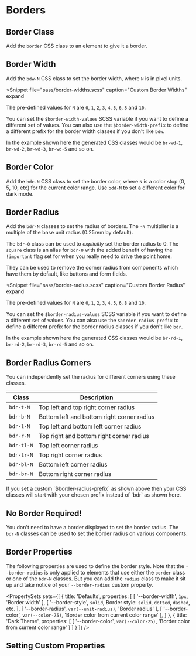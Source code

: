 
# Borders

## Border Class

Add the `border` CSS class to an element to give it a border.

<Snippet
  file="border/border.html"
  caption="Border"
  expand output
/>

## Border Width

Add the `bdw-N` CSS class to set the border width, where `N` is in pixel units.

<Snippet
  file="border/width.html"
  caption="Border Width"
  expand output
/>

<Snippet
  file="sass/border-widths.scss"
  caption="Custom Border Widths"
  expand
>
  The pre-defined values for `N` are `0`, `1`, `2`, `3`, `4`, `5`, `6`, `8`
  and `10`.

  You can set the `$border-width-values` SCSS variable if you want to define a
  different set of values. You can also use the `$border-width-prefix` to
  define a different prefix for the border width classes if you don't like
  `bdw`.

  In the example shown here the generated CSS classes would be `br-wd-1`,
  `br-wd-2`, `br-wd-3`, `br-wd-5` and so on.
</Snippet>

## Border Color

Add the `bdc-N` CSS class to set the border color, where `N` is a color stop
(0, 5, 10, etc) for the current color range.  Use `bdd-N` to set a different
color for dark mode.

<Snippet
  file="border/color.html"
  caption="Border Color"
  expand output
/>

## Border Radius

Add the `bdr-N` classes to set the radius of borders. The `-N` multiplier is
a multiple of the base unit radius (0.25rem by default).

<Snippet
  file="border/radius.html"
  caption="Border Radius"
  expand output
/>

The `bdr-0` class can be used to <i>explicitly</i> set the border radius to 0.
The `square` class is an alias for `bdr-0` with the added benefit of having
the `!important` flag set for when you really need to drive the point home.

They can be used to remove the corner radius from components which have them
by default, like buttons and form fields.

<Snippet
  file="border/square.html"
  caption="Square Corners"
  expand output
/>

<Snippet
  file="sass/border-radius.scss"
  caption="Custom Border Radius"
  expand
>
  The pre-defined values for `N` are `0`, `1`, `2`, `3`, `4`, `5`, `6`, `8`
  and `10`.

  You can set the `$border-radius-values` SCSS variable if you want to define
  a different set of values. You can also use the `$border-radius-prefix` to
  define a different prefix for the border radius classes if you don't like
  `bdr`.

  In the example shown here the generated CSS classes would be `br-rd-1`,
  `br-rd-2`, `br-rd-3`, `br-rd-5` and so on.
</Snippet>

## Border Radius Corners

You can independently set the radius for different corners using these
classes.

<Split>
  <table className="brand celled striped mar-b-8">
    <thead>
      <tr>
        <th>Class</th>
        <th>Description</th>
      </tr>
    </thead>
    <tbody>
      <tr><td><code>bdr-t-N</code></td><td>Top left and top right corner radius</td></tr>
      <tr><td><code>bdr-b-N</code></td><td>Bottom left and bottom right corner radius</td></tr>
      <tr><td><code>bdr-l-N</code></td><td>Top left and bottom left corner radius</td></tr>
      <tr><td><code>bdr-r-N</code></td><td>Top right and bottom right corner radius</td></tr>
      <tr><td><code>bdr-tl-N</code></td><td>Top left corner radius</td></tr>
      <tr><td><code>bdr-tr-N</code></td><td>Top right corner radius</td></tr>
      <tr><td><code>bdr-bl-N</code></td><td>Bottom left corner radius</td></tr>
      <tr><td><code>bdr-br-N</code></td><td>Bottom right corner radius</td></tr>
    </tbody>
  </table>
  <div>
    <Note>
      If you set a custom `$border-radius-prefix` as shown above then your CSS
      classes will start with your chosen prefix instead of `bdr` as shown
      here.
    </Note>
  </div>
</Split>

<Snippet
  file="border/corners.html"
  caption="Border Radius Corners"
  expand output
/>

## No Border Required!

You don't need to have a border displayed to set the border radius. The
`bdr-N` classes can be used to set the border radius on various components.

<Snippet
  file="border/borderless-radius.html"
  caption="Radius Components"
  expand output
/>

## Border Properties

The following properties are used to define the border style. Note that the
`--border-radius` is only applied to elements that use either the `border`
class or one of the `bdr-N` classes.  But you can add the `radius` class to
make it sit up and take notice of your `--border-radius` custom property.

<PropertySets
  sets={[
    {
      title: 'Defaults',
      properties: [
        [ '--border-width',
          <code key="1px">1px</code>,
          'Border width'
        ],
        [ '--border-style',
          <code key="solid">solid</code>,
          <span key="desc">Border style: <code>solid</code>, <code>dotted</code>, <code>dashed</code>, etc.</span>
        ],
        [ '--border-radius',
          <code key="radius">var(--unit-radius)</code>,
          'Border radius'
        ],
        [ '--border-color',
          <code key="color">var(--color-75)</code>,
          'Border color from current color range'
        ],
      ]
    },
    {
      title: 'Dark Theme',
      properties: [
        [ '--border-color',
          <code key="color">var(--color-25)</code>,
          'Border color from current color range'
        ]
      ]
    }
  ]}
/>

## Setting Custom Properties

<Snippet
  file="border/custom.html"
  caption="Custom Border Style"
  expand output
/>
